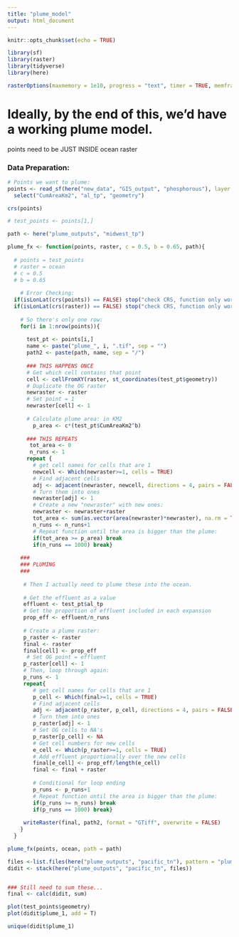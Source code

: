 ```yaml
---
title: "plume_model"
output: html_document
---
```


```r
knitr::opts_chunk$set(echo = TRUE)

library(sf)
library(raster)
library(tidyverse)
library(here)

rasterOptions(maxmemory = 1e10, progress = "text", timer = TRUE, memfrac = .7)
```

# Ideally, by the end of this, we'd have a working plume model.

points need to be JUST INSIDE ocean raster

### Data Preparation:
```r
# Points we want to plume:
points <- read_sf(here("new_data", "GIS_output", "phosphorous"), layer = "midwest_snapjoinP")%>%
  select("CumAreaKm2", "al_tp", "geometry")

crs(points)

# test_points <- points[1,]
```


```r
path <- here("plume_outputs", "midwest_tp")

plume_fx <- function(points, raster, c = 0.5, b = 0.65, path){
  
  # points = test_points
  # raster = ocean
  # c = 0.5
  # b = 0.65
  
    # Error Checking:
  if(isLonLat(crs(points)) == FALSE) stop("check CRS, function only works for lon/lat. EPSG 4326 works.")
  if(isLonLat(crs(raster)) == FALSE) stop("check CRS, function only works for lon/lat. EPSG 4326 works.")
  
    # So there's only one row:
    for(i in 1:nrow(points)){
    
      test_pt <- points[i,]
      name <- paste("plume_", i, ".tif", sep = "")
      path2 <- paste(path, name, sep = "/")
      
      ### THIS HAPPENS ONCE
      # Get which cell contains that point
      cell <- cellFromXY(raster, st_coordinates(test_pt$geometry))
      # Duplicate the OG raster
      newraster <- raster
      # Set point = 1
      newraster[cell] <- 1
      
      # Calculate plume area: in KM2
        p_area <- c*(test_pt$CumAreaKm2^b)
      
      ### THIS REPEATS
       tot_area <- 0
       n_runs <- 1
      repeat {
        # get cell names for cells that are 1
        newcell <- Which(newraster>=1, cells = TRUE)
        # Find adjacent cells
        adj <- adjacent(newraster, newcell, directions = 4, pairs = FALSE)
        # Turn them into ones
        newraster[adj] <- 1
        # Create a new "newraster" with new ones:
        newraster <- newraster+raster
        tot_area <- sum(as.vector(area(newraster)*newraster), na.rm = TRUE)
        n_runs <- n_runs+1
        # Repeat function until the area is bigger than the plume:
        if(tot_area >= p_area) break
        if(n_runs == 1000) break}
     
    ###
    ### PLUMING
    ###
       
     # Then I actually need to plume these into the ocean.
       
     # Get the effluent as a value
     effluent <- test_pt$al_tp
     # Get the proportion of effluent included in each expansion
     prop_eff <- effluent/n_runs
     
     # Create a plume raster:
     p_raster <- raster
     final <- raster
     final[cell] <- prop_eff
      # Set OG point = effluent
     p_raster[cell] <- 1
     # Then, loop through again:
     p_runs <- 1
     repeat{
        # get cell names for cells that are 1
        p_cell <- Which(final>=1, cells = TRUE)
        # Find adjacent cells
        adj <- adjacent(p_raster, p_cell, directions = 4, pairs = FALSE)
        # Turn them into ones
        p_raster[adj] <- 1
        # Set OG cells to NA's
        p_raster[p_cell] <- NA
        # Get cell numbers for new cells
        e_cell <- Which(p_raster>=1, cells = TRUE)
        # Add effluent proportionally over the new cells
        final[e_cell] <- prop_eff/length(e_cell)
        final <- final + raster
        
        # Conditional for loop ending
        p_runs <- p_runs+1
        # Repeat function until the area is bigger than the plume:
        if(p_runs >= n_runs) break
        if(p_runs == 1000) break}
     
     writeRaster(final, path2, format = "GTiff", overwrite = FALSE)
    }
  }

plume_fx(points, ocean, path = path)

files <-list.files(here("plume_outputs", "pacific_tn"), pattern = "plume")
didit <- stack(here("plume_outputs", "pacific_tn", files))


### Still need to sum these...
final <- calc(didit, sum)

plot(test_points$geometry)
plot(didit$plume_1, add = T)

unique(didit$plume_1)
```



